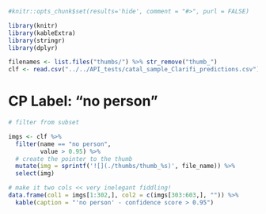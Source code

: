 ```r
#knitr::opts_chunk$set(results='hide', comment = "#>", purl = FALSE)

library(knitr)
library(kableExtra)
library(stringr)
library(dplyr)

filenames <- list.files("thumbs/") %>% str_remove("thumb_")
clf <- read.csv("../../API_tests/catal_sample_Clarifi_predictions.csv")
```

# CP Label: "no person"

```r

# filter from subset 

imgs <- clf %>% 
  filter(name == "no person",
         value > 0.95) %>% 
  # create the pointer to the thumb
  mutate(img = sprintf('![](./thumbs/thumb_%s)', file_name)) %>% 
  select(img) 

# make it two cols << very inelegant fiddling!
data.frame(col1 = imgs[1:302,], col2 = c(imgs[303:603,], "")) %>% 
  kable(caption = "'no person' - confidence score > 0.95")

```
  


